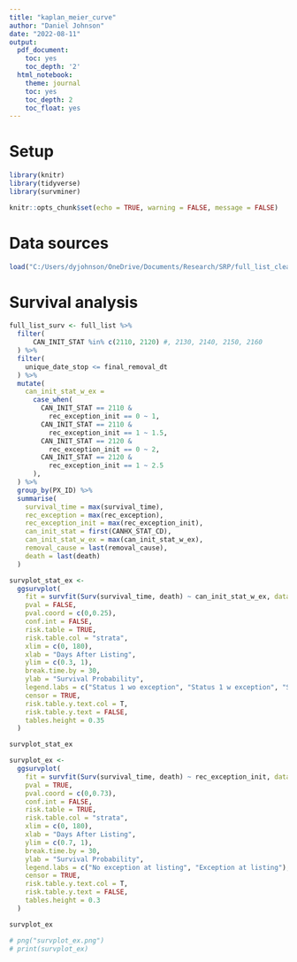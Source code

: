 ```yaml
---
title: "kaplan_meier_curve"
author: "Daniel Johnson"
date: "2022-08-11"
output:
  pdf_document:
    toc: yes
    toc_depth: '2'
  html_notebook:
    theme: journal
    toc: yes
    toc_depth: 2
    toc_float: yes
---
```

# Setup

```r
library(knitr)
library(tidyverse)
library(survminer)

knitr::opts_chunk$set(echo = TRUE, warning = FALSE, message = FALSE)
```

# Data sources
```r
load("C:/Users/dyjohnson/OneDrive/Documents/Research/SRP/full_list_clean.RData")
```

# Survival analysis
```r
full_list_surv <- full_list %>%
  filter(
      CAN_INIT_STAT %in% c(2110, 2120) #, 2130, 2140, 2150, 2160
  ) %>%
  filter(
    unique_date_stop <= final_removal_dt
  ) %>%
  mutate(
    can_init_stat_w_ex =
      case_when(
        CAN_INIT_STAT == 2110 &
          rec_exception_init == 0 ~ 1,
        CAN_INIT_STAT == 2110 &
          rec_exception_init == 1 ~ 1.5,
        CAN_INIT_STAT == 2120 &
          rec_exception_init == 0 ~ 2,
        CAN_INIT_STAT == 2120 &
          rec_exception_init == 1 ~ 2.5
      ),
  ) %>%
  group_by(PX_ID) %>%
  summarise(
    survival_time = max(survival_time),
    rec_exception = max(rec_exception),
    rec_exception_init = max(rec_exception_init),
    can_init_stat = first(CANHX_STAT_CD),
    can_init_stat_w_ex = max(can_init_stat_w_ex),
    removal_cause = last(removal_cause),
    death = last(death)
  )

survplot_stat_ex <-
  ggsurvplot(
    fit = survfit(Surv(survival_time, death) ~ can_init_stat_w_ex, data = full_list_surv),
    pval = FALSE,
    pval.coord = c(0,0.25),
    conf.int = FALSE,
    risk.table = TRUE,
    risk.table.col = "strata",
    xlim = c(0, 180),
    xlab = "Days After Listing",
    ylim = c(0.3, 1),
    break.time.by = 30,
    ylab = "Survival Probability",
    legend.labs = c("Status 1 wo exception", "Status 1 w exception", "Status 2 wo exception", "Status 2 w exception"),
    censor = TRUE,
    risk.table.y.text.col = T,
    risk.table.y.text = FALSE,
    tables.height = 0.35
  )

survplot_stat_ex

survplot_ex <-
  ggsurvplot(
    fit = survfit(Surv(survival_time, death) ~ rec_exception_init, data = full_list_surv),
    pval = TRUE,
    pval.coord = c(0,0.73),
    conf.int = FALSE,
    risk.table = TRUE,
    risk.table.col = "strata",
    xlim = c(0, 180),
    xlab = "Days After Listing",
    ylim = c(0.7, 1),
    break.time.by = 30,
    ylab = "Survival Probability",
    legend.labs = c("No exception at listing", "Exception at listing"),
    censor = TRUE,
    risk.table.y.text.col = T,
    risk.table.y.text = FALSE,
    tables.height = 0.3
  )

survplot_ex

# png("survplot_ex.png")
# print(survplot_ex)
```
